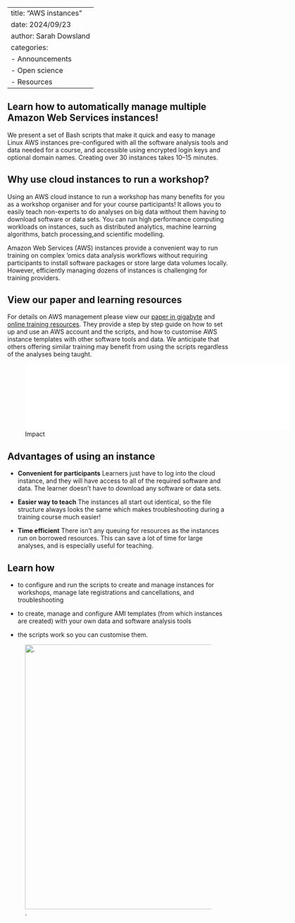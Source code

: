 
---
title: "AWS instances"
date: 2024/09/23
author: Sarah Dowsland
categories:
  - Announcements
  - Open science
  - Resources
---

## Learn how to automatically manage multiple Amazon Web Services instances!

We present a set of Bash scripts that make it quick and easy to manage Linux AWS instances pre-configured with all the software analysis tools and data needed for a course, and accessible using encrypted login keys and optional domain names. Creating over 30 instances takes 10–15 minutes.

## Why use cloud instances to run a workshop?

Using an AWS cloud instance to run a workshop has many benefits for you as a workshop organiser and for your course participants! It allows you to easily teach non-experts to do analyses on big data without them having to download software or data sets. You can run high performance computing workloads on instances, such as distributed analytics, machine learning algorithms, batch processing,and scientific modelling.

Amazon Web Services (AWS) instances provide a convenient way to run training on complex ‘omics data analysis workflows without requiring participants to install software packages or store large data volumes locally. However, efficiently managing dozens of instances is challenging for training providers.

## View our paper and learning resources

For details on AWS management please view our [paper in gigabyte](https://gigabytejournal.com/articles/133) and [online training resources](https://cloud-span.github.io/cloud-admin-guide-v2q/).
They provide a step by step guide on how to set up and use an AWS account and the scripts, and how to customise AWS instance templates with other software tools and data. We anticipate that others offering similar training may benefit from using the scripts regardless of the analyses being taught.

![Impact](gigabyte133.pdf){width=600}

## Advantages of using an instance

-  **Convenient for participants** Learners just have to log into the cloud instance, and they will have access to all of the required software and data. The learner doesn’t have to download any software or data sets.

-  **Easier way to teach** The instances all start out identical, so the file structure always looks the same which makes troubleshooting during a training course much easier!

-  **Time efficient** There isn’t any queuing for resources as the instances run on borrowed resources. This can save a lot of time for large analyses, and is especially useful for teaching.

## Learn how

-  to configure and run the scripts to create and manage instances for workshops, manage late registrations and cancellations, and troubleshooting

-  to create, manage and configure AMI templates (from which instances are created) with your own data and software analysis tools

-  the scripts work so you can customise them.

![.](aws-admin-card-narrow.png){fig-alt="Logo for AWS instances." width="600"} 

